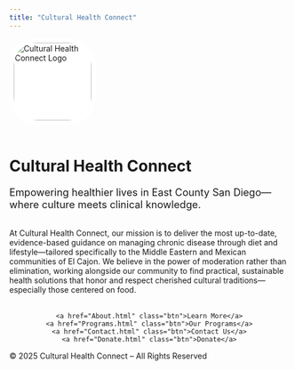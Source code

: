 ```yaml
---
title: "Cultural Health Connect"
---
```

<!-- HERO SECTION -->
<div class="hero">
  <img src="CHC logo #1.png" alt="Cultural Health Connect Logo" style="width: 140px; border-radius: 50px; background: #fff; padding: 8px; margin-bottom: 18px;">
  <h1>Cultural Health Connect</h1>
  <p class="hero-lead" style="font-size:1.3em;">Empowering healthier lives in East County San Diego—where culture meets clinical knowledge.</p>
</div>

<!-- MISSION SECTION -->
<div class="container" style="margin-top: 2rem;">
  <p>
    At Cultural Health Connect, our mission is to deliver the most up-to-date, evidence-based guidance on managing chronic disease through diet and lifestyle—tailored specifically to the Middle Eastern and Mexican communities of El Cajon. We believe in the power of moderation rather than elimination, working alongside our community to find practical, sustainable health solutions that honor and respect cherished cultural traditions—especially those centered on food.
  </p>
  <div style="text-align:center; margin-top:2rem;">
    <a href="About.html" class="btn">Learn More</a>
    <a href="Programs.html" class="btn">Our Programs</a>
    <a href="Contact.html" class="btn">Contact Us</a>
    <a href="Donate.html" class="btn">Donate</a>
  </div>
</div>

<footer>
  © 2025 Cultural Health Connect – All Rights Reserved
</footer>
